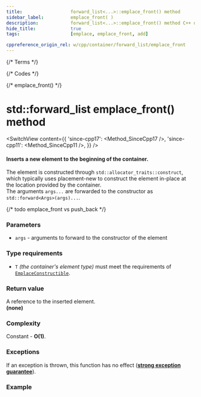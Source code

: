 ```yaml
---
title:					forward_list<...>::emplace_front() method
sidebar_label:			emplace_front( )
description:			forward_list<...>::emplace_front() method C++ documentation
hide_title:				true
tags:					[emplace, emplace_front, add]

cppreference_origin_rel: w/cpp/container/forward_list/emplace_front
---
```




{/* Terms */}

{/* Codes */}

{/* emplace_front() */}


# std::forward_list emplace_front() method

<SwitchView content={{
	'since-cpp17': <Method_SinceCpp17 />,
	'since-cpp11': <Method_SinceCpp11 />,
}} />

#### Inserts a new element to the beginning of the container.  

The element is constructed through `std::allocator_traits::construct`, which typically uses placement-new to construct the element in-place at the location provided by the container.  
The arguments `args...` are forwarded to the constructor as `std::forward<Args>(args)...`.

{/* todo emplace_front vs push_back */}

### Parameters

 - `args` - arguments to forward to the constructor of the element

### Type requirements

 - `T` *(the container's element type)* must meet the requirements of [`EmplaceConstructible`](/docs/named_req/DefaultInsertable).

### Return value

<Since v='cpp17'>A reference to the inserted element.</Since>
<br />
<Until v='cpp17'><b>(none)</b></Until>


### Complexity

Constant - **O(1)**.

### Exceptions

If an exception is thrown, this function has no effect ([**strong exception guarantee**](#)).

### Example

<ImproveSection />
